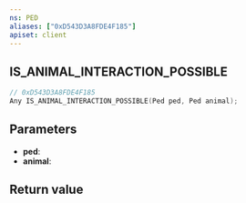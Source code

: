```yaml
---
ns: PED
aliases: ["0xD543D3A8FDE4F185"]
apiset: client
---
```

## IS_ANIMAL_INTERACTION_POSSIBLE

```c
// 0xD543D3A8FDE4F185
Any IS_ANIMAL_INTERACTION_POSSIBLE(Ped ped, Ped animal);
```


## Parameters
* **ped**:
* **animal**:

## Return value
